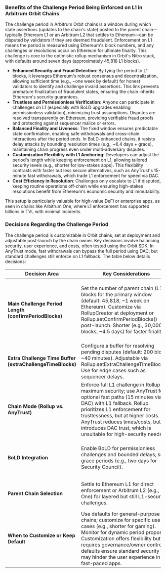### Benefits of the Challenge Period Being Enforced on L1 in Arbitrum Orbit Chains

The challenge period in Arbitrum Orbit chains is a window during which state assertions (updates to the chain's state) posted to the parent chain—typically Ethereum L1 or an Arbitrum L2 that settles to Ethereum—can be disputed by validators if they are deemed fraudulent. Enforcement on L1 means the period is measured using Ethereum's block numbers, and any challenges or resolutions occur on Ethereum for ultimate finality. This challenge is core to the optimistic rollup mechanism in Orbit's Nitro stack, with defaults around seven days (approximately 45,818 L1 blocks).

- **Enhanced Security and Fraud Detection**: By tying the period to L1 blocks, it leverages Ethereum's robust consensus and decentralization, allowing sufficient time (e.g., ~one week by default) for honest validators to identify and challenge invalid assertions. This link prevents premature finalization of fraudulent states, ensuring the chain inherits Ethereum's security guarantees.
- **Trustless and Permissionless Verification**: Anyone can participate in challenges on L1 (especially with BoLD upgrades enabling permissionless validation), minimizing trust assumptions. Disputes are resolved transparently on Ethereum, providing verifiable fraud proofs and protecting against sequencer malice or errors.
- **Balanced Finality and Liveness**: The fixed window ensures predictable state confirmation, enabling safe withdrawals and cross-chain interactions after the period ends. In BoLD-enhanced chains, it resists delay attacks by bounding resolution times (e.g., ~6.4 days + grace), maintaining chain progress even under multi-adversary disputes.
- **Customization Flexibility with L1 Anchoring**: Developers can adjust the period's length while keeping enforcement on L1, allowing tailored security levels (e.g., shorter for low-stakes apps). This flexibility contrasts with faster but less secure alternatives, such as AnyTrust's 15-minute fast withdrawals, which trade L1 enforcement for speed via DAC.
- **Cost Efficiency in Resolution**: Challenges only escalate to L1 if disputed, keeping routine operations off-chain while ensuring high-stakes resolutions benefit from Ethereum's economic security and immutability.

This setup is particularly valuable for high-value DeFi or enterprise apps, as seen in chains like Arbitrum One, where L1 enforcement has supported billions in TVL with minimal incidents.

### Decisions Regarding the Challenge Period

The challenge period is customizable in Orbit chains, set at deployment and adjustable post-launch by the chain owner. Key decisions involve balancing security, user experience, and costs, often tested using the Orbit SDK. In AnyTrust mode, fast withdrawals can bypass the full period using DAC, but standard challenges still enforce on L1 fallback. The table below details decisions:

| Decision Area                                              | Key Considerations                                                                                                                                                                                                                                                                                                   | Trade-offs                                                                                                                                                                                                                  |
| ---------------------------------------------------------- | -------------------------------------------------------------------------------------------------------------------------------------------------------------------------------------------------------------------------------------------------------------------------------------------------------------------- | --------------------------------------------------------------------------------------------------------------------------------------------------------------------------------------------------------------------------- |
| **Main Challenge Period Length (confirmPeriodBlocks)**     | Set the number of parent chain (L1) blocks for the primary window (default: 45,818, ~1 week on Ethereum). Customize via RollupCreator at deployment or Rollup.setConfirmPeriodBlocks() post-launch. Shorter (e.g., 30,000 blocks, ~4.5 days) for faster finality.                                                    | Shorter periods speed up withdrawals but reduce security (less time for challenges); longer periods enhance fraud detection but increase delays/costs for users. Align to parent block time (e.g., Ethereum ~12-15s/block). |
| **Extra Challenge Time Buffer (extraChallengeTimeBlocks)** | Configure a buffer for resolving pending disputes (default: 200 blocks, ~40 minutes). Adjustable via Rollup.setExtraChallengeTimeBlocks(). Use for edge cases such as sequencer delays.                                                                                                                              | Adds reliability in disputes but extends total time if challenges occur; minimal for low-conflict chains but crucial under BoLD for multi-challenges.                                                                       |
| **Chain Mode (Rollup vs. AnyTrust)**                       | Enforce full L1 challenge in Rollup for maximum security; use AnyTrust for optional fast paths (15 minutes via DAC) with L1 fallback. Rollup prioritizes L1 enforcement for trustlessness, but at higher costs. AnyTrust reduces times/costs, but introduces DAC trust, which is unsuitable for high-security needs. |
| **BoLD Integration**                                       | Enable BoLD for permissionless challenges and bounded delays; set grace periods (e.g., two days for Security Council).                                                                                                                                                                                               | Boosts decentralization/resilience but adds complexity (e.g., bond sizes); skip for permissioned setups to avoid spam risks.                                                                                                |
| **Parent Chain Selection**                                 | Settle to Ethereum L1 for direct enforcement or Arbitrum L2 (e.g., One) for layered but still L1-secured challenges.                                                                                                                                                                                                 | Direct L1 maximizes security but increases fees; L2 parents lower costs but add intermediary delays.                                                                                                                        |
| **When to Customize or Keep Default**                      | Use defaults for general-purpose chains; customize for specific use cases (e.g., shorter for gaming). Monitor for dynamic period proposals. Customization offers flexibility but requires governance/owner control; defaults ensure standard security but may hinder the user experience in fast-paced apps.         |
